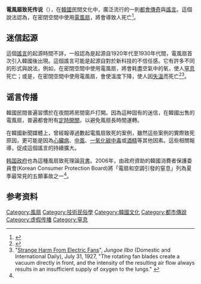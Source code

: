 '''電風扇致死传说'''（{{lang-ko|선풍기 사망설 扇風機 死亡說}}），在[[韓國|韓國]]民間文化中，廣泛流行的一則[[都會傳奇|都會傳奇]]與[[謠言|謠言]]。這個說法認為，在密閉空間中使用[[電風扇|電風扇]]，將會導致人死亡<ref name="NYT">{{cite news|url=https://cn.nytimes.com/style/20160527/t27wit-korea-appliance/zh-hant/|title=韓國人的「電扇殺人」恐懼|agency=纽约时报|date=2016年5月27日}}</ref>。

==迷信起源==
這個[[謠言|謠言]]的起源時間不詳，一般認為是起源自1920年代至1930年代間，電風扇首次引入韓國後出現。這個謠言可能是起源自對於新科技的不信任感。它有許多不同的形式與說法，例如，在密閉空間中使用電風扇，將會耗盡空氣中的氧，使人[[窒息|窒息]]死亡；或是，在密閉空間中使用電風扇，會使溫度下降，使人因[[失溫|失溫]]而死亡<ref name="jennings">{{cite web |url=http://www.slate.com/articles/life/foreigners/2013/01/fan_death_korean_moms_think_that_your_electric_fan_will_kill_you.html | title = Is Your Electric Fan Trying to Kill You? Fan death in Korea, the dangers of wearing red in the Philippines, and other momisms from around the world. | first = Ken | last = Jennings | authorlink = Ken Jennings | date = Jan 22, 2013 |language= en}}</ref><ref>"[http://veritasest.egloos.com/2029688 Strange Harm From Electric Fans]", ''Jungoe Ilbo'' (Domestic and International Daily), July 31, 1927,
"The rotating fan blades create a vacuum directly in front, and the intensity of the resulting air flow always results in an insufficient supply of oxygen to the lungs." {{ko icon}}</ref>。

==谣言传播==
韓國民間普遍習慣於在夜間將房間窗戶打開。因為這种固有的迷信，在韓國出售的電風扇，普遍都會附有[[定時開關|定時開關]]，以避免風扇長時間運轉。

在韓國新聞媒體上，曾經報導過數起電風扇致死的案例，雖然這些案例的實際致死原因，更可能是因為[[心臟病|心臟病]]、[[中風|中風]]、[[一氧化碳中毒|一氧化碳中毒]]或[[酒精|酒精]]等其他因素。這些相關報導，促成這個謠言的持續擴大。

[[韩国政府|韩国政府]]也為這種風扇致死理論[[背書|背書]]。2006年，由政府資助的韓國消費者保護委員會(Korean Consumer Protection Board)將「電扇和空調引發的窒息」列為夏季最常見的五類事故之一<ref name="NYT"/>。

==参考资料==
{{Reflist}}

[[Category:風扇|Category:風扇]]
[[Category:技術民俗學|Category:技術民俗學]]
[[Category:韓國文化|Category:韓國文化]]
[[Category:都市傳說|Category:都市傳說]]
[[Category:虚假传播|Category:虚假传播]]
[[Category:窒息|Category:窒息]]